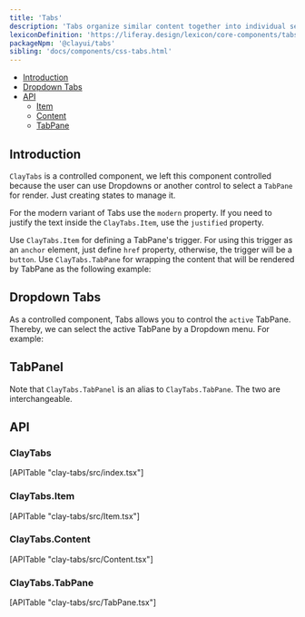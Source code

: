```yaml
---
title: 'Tabs'
description: 'Tabs organize similar content together into individual sections in the same page.'
lexiconDefinition: 'https://liferay.design/lexicon/core-components/tabs/'
packageNpm: '@clayui/tabs'
sibling: 'docs/components/css-tabs.html'
---
```



<div class="nav-toc-absolute">
<div class="nav-toc">

-   [Introduction](#introduction)
-   [Dropdown Tabs](#dropdown-tabs)
-   [API](#api)
    -   [Item](#item)
    -   [Content](#content)
    -   [TabPane](#tabpane)

</div>
</div>

## Introduction

`ClayTabs` is a controlled component, we left this component controlled because the user can use Dropdowns or another control to select a `TabPane` for render. Just creating states to manage it.

For the modern variant of Tabs use the `modern` property. If you need to justify the text inside the `ClayTabs.Item`, use the `justified` property.

Use `ClayTabs.Item` for defining a TabPane's trigger. For using this trigger as an `anchor` element, just define `href` property, otherwise, the trigger will be a `button`. Use `ClayTabs.TabPane` for wrapping the content that will be rendered by TabPane as the following example:

<Tabs />

## Dropdown Tabs

As a controlled component, Tabs allows you to control the `active` TabPane. Thereby, we can select the active TabPane by a Dropdown menu. For example:

<TabsDropdown />

## TabPanel

Note that `ClayTabs.TabPanel` is an alias to `ClayTabs.TabPane`. The two are interchangeable.

## API

### ClayTabs

<div>[APITable "clay-tabs/src/index.tsx"]</div>

### ClayTabs.Item

<div>[APITable "clay-tabs/src/Item.tsx"]</div>

### ClayTabs.Content

<div>[APITable "clay-tabs/src/Content.tsx"]</div>

### ClayTabs.TabPane

<div>[APITable "clay-tabs/src/TabPane.tsx"]</div>
